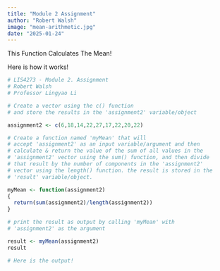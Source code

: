 ```yaml
---
title: "Module 2 Assignment"
author: "Robert Walsh"
image: "mean-arithmetic.jpg"
date: "2025-01-24"
---
```


This Function Calculates The Mean!

Here is how it works!

```r
# LIS4273 - Module 2. Assignment
# Robert Walsh
# Professor Lingyao Li

# Create a vector using the c() function
# and store the results in the 'assignment2' variable/object

assignment2 <- c(6,18,14,22,27,17,22,20,22)

# Create a function named 'myMean' that will
# accept 'assignment2' as an input variable/argument and then
# calculate & return the value of the sum of all values in the
# 'assignment2' vector using the sum() function, and then divide
# that result by the number of components in the 'assignment2'
# vector using the length() function. the result is stored in the
# 'result' variable/object.

myMean <- function(assignment2) 
{
  return(sum(assignment2)/length(assignment2))
}

# print the result as output by calling 'myMean' with 
# 'assignment2' as the argument

result <- myMean(assignment2)
result

# Here is the output!
```
